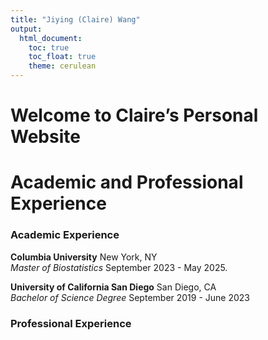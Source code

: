```yaml
---
title: "Jiying (Claire) Wang"
output: 
  html_document:
    toc: true
    toc_float: true
    theme: cerulean
---
```


# Welcome to Claire's Personal Website 



# Academic and Professional Experience

### Academic Experience

**Columbia University** New York, NY  
*Master of Biostatistics* September 2023 - May 2025. 

**University of California San Diego** San Diego, CA  
*Bachelor of Science Degree* September 2019 - June 2023

### Professional Experience





